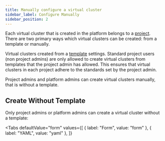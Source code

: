 ```yaml
---
title: Manually configure a virtual cluster
sidebar_label: Configure Manually
sidebar_position: 2
---
```




Each virtual cluster that is created in the platform belongs to a [project](../../../understand/what-are-projects.mdx). There are two primary ways which
virtual clusters can be created: from a template or manually.

Virtual clusters created from a [template](../../../understand/what-are-templates.mdx)
settings. Standard project users (non project admins) are only allowed to create virtual clusters
from templates that the project admin has allowed. This ensures that virtual clusters in
each project adhere to the standards set by the project admin.

Project admins and platform admins can create virtual clusters manually, that is without a template.

## Create Without Template

Only project admins or platform admins can create a virtual cluster without a template:

<Tabs
  defaultValue="form"
  values={[
    { label: "Form", value: "form" },
    { label: "YAML", value: "yaml" },
  ]}
>
  <TabItem value="form">
    <PartialVirtualClusterCreateUINoTemplate />
  </TabItem>
  <TabItem value="yaml">
    <PartialVirtualClusterCreateYamlNoTemplate />
  </TabItem>
</Tabs>

<PartialVirtualClusterAirGapped />
